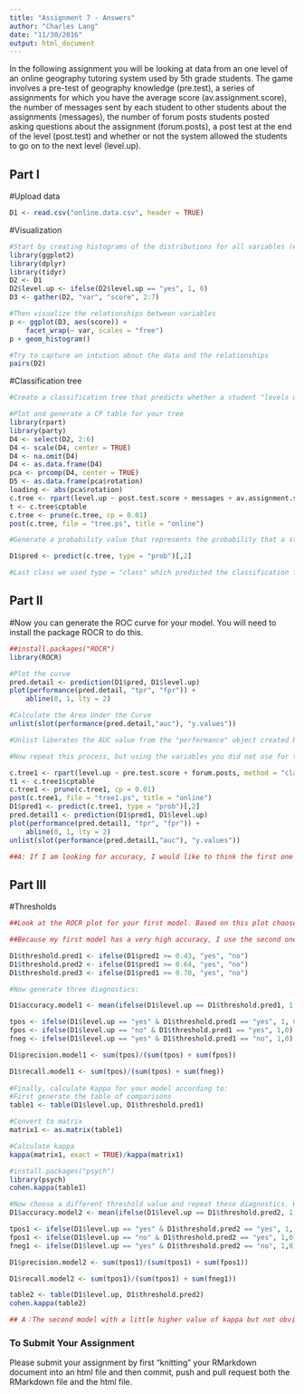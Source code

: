 ```yaml
---
title: "Assignment 7 - Answers"
author: "Charles Lang"
date: "11/30/2016"
output: html_document
---
```


In the following assignment you will be looking at data from an one level of an online geography tutoring system used by 5th grade students. The game involves a pre-test of geography knowledge (pre.test), a series of assignments for which you have the average score (av.assignment.score),  the number of messages sent by each student to other students about the assignments (messages), the number of forum posts students posted asking questions about the assignment (forum.posts), a post test at the end of the level (post.test) and whether or not the system allowed the students to go on to the next level (level.up).  

## Part I

#Upload data
```r
D1 <- read.csv("online.data.csv", header = TRUE)
```

#Visualization 
```r
#Start by creating histograms of the distributions for all variables (#HINT: look up "facet" in the ggplot documentation)
library(ggplot2)
library(dplyr)
library(tidyr)
D2 <- D1
D2$level.up <- ifelse(D2$level.up == "yes", 1, 0)
D3 <- gather(D2, "var", "score", 2:7)

#Then visualize the relationships between variables
p <- ggplot(D3, aes(score)) +
    facet_wrap(~ var, scales = "free")
p + geom_histogram()

#Try to capture an intution about the data and the relationships
pairs(D2)

```
#Classification tree
```r
#Create a classification tree that predicts whether a student "levels up" in the online course using three variables of your choice (As we did last time, set all controls to their minimums)

#Plot and generate a CP table for your tree 
library(rpart)
library(party)
D4 <- select(D2, 2:6)
D4 <- scale(D4, center = TRUE)
D4 <- na.omit(D4)
D4 <- as.data.frame(D4)
pca <- prcomp(D4, center = TRUE)
D5 <- as.data.frame(pca$rotation)
loading <- abs(pca$rotation)
c.tree <- rpart(level.up ~ post.test.score + messages + av.assignment.score, method = "class", data = D1)
t <- c.tree$cptable
c.tree <- prune(c.tree, cp = 0.01)
post(c.tree, file = "tree.ps", title = "online")

#Generate a probability value that represents the probability that a student levels up based your classification tree 

D1$pred <- predict(c.tree, type = "prob")[,2]

#Last class we used type = "class" which predicted the classification for us, this time we are using type = "prob" to see the probability that our classififcation is based on.

```

## Part II
#Now you can generate the ROC curve for your model. You will need to install the package ROCR to do this.
```r
##install.packages("ROCR")
library(ROCR)

#Plot the curve
pred.detail <- prediction(D1$pred, D1$level.up)
plot(performance(pred.detail, "tpr", "fpr")) +
    abline(0, 1, lty = 2)

#Calculate the Area Under the Curve
unlist(slot(performance(pred.detail,"auc"), "y.values"))

#Unlist liberates the AUC value from the "performance" object created by ROCR

#Now repeat this process, but using the variables you did not use for the previous model and compare the plots & results of your two models. Which one do you think was the better model? Why?

c.tree1 <- rpart(level.up ~ pre.test.score + forum.posts, method = "class", data = D1)
t1 <- c.tree1$cptable
c.tree1 <- prune(c.tree1, cp = 0.01)
post(c.tree1, file = "tree1.ps", title = "online")
D1$pred1 <- predict(c.tree1, type = "prob")[,2]
pred.detail1 <- prediction(D1$pred1, D1$level.up)
plot(performance(pred.detail1, "tpr", "fpr")) +
    abline(0, 1, lty = 2)
unlist(slot(performance(pred.detail1,"auc"), "y.values"))

##A: If I am looking for accuracy, I would like to think the first one is better than the second one. The first one is clearer than the later one. In other words, it is easy to read and understand. In the first model, 0 represents no, whereas 1 represents yes. However, in the second model, 0.7109974, for example, could be either yes or no. However, as Professor mentioned in class, accuracy is not always a good thing. It gives a little space to make mistakes. Based on this, I prefer the second one. 

```
## Part III
#Thresholds

```r
##Look at the ROCR plot for your first model. Based on this plot choose a probability threshold that balances capturing the most correct predictions against false positives.Then generate a new variable in your data set that classifies each student according to your chosen threshold.

##Because my first model has a very high accuracy, I use the second one in this part instead of the first model.

D1$threshold.pred1 <- ifelse(D1$pred1 >= 0.43, "yes", "no") 
D1$threshold.pred2 <- ifelse(D1$pred1 >= 0.64, "yes", "no")
D1$threshold.pred3 <- ifelse(D1$pred1 >= 0.70, "yes", "no") 

#Now generate three diagnostics:

D1$accuracy.model1 <- mean(ifelse(D1$level.up == D1$threshold.pred1, 1, 0))

tpos <- ifelse(D1$level.up == "yes" & D1$threshold.pred1 == "yes", 1, 0)
fpos <- ifelse(D1$level.up == "no" & D1$threshold.pred1 == "yes", 1,0)
fneg <- ifelse(D1$level.up == "yes" & D1$threshold.pred1 == "no", 1,0)

D1$precision.model1 <- sum(tpos)/(sum(tpos) + sum(fpos))

D1$recall.model1 <- sum(tpos)/(sum(tpos) + sum(fneg))
    
#Finally, calculate Kappa for your model according to:
#First generate the table of comparisons
table1 <- table(D1$level.up, D1$threshold.pred1)

#Convert to matrix
matrix1 <- as.matrix(table1)

#Calculate kappa
kappa(matrix1, exact = TRUE)/kappa(matrix1)

#install.packages("psych")
library(psych)
cohen.kappa(table1)

#Now choose a different threshold value and repeat these diagnostics. What conclusions can you draw about your two thresholds?
D1$accuracy.model2 <- mean(ifelse(D1$level.up == D1$threshold.pred2, 1, 0))

tpos1 <- ifelse(D1$level.up == "yes" & D1$threshold.pred2 == "yes", 1, 0)
fpos1 <- ifelse(D1$level.up == "no" & D1$threshold.pred2 == "yes", 1,0)
fneg1 <- ifelse(D1$level.up == "yes" & D1$threshold.pred2 == "no", 1,0)

D1$precision.model2 <- sum(tpos1)/(sum(tpos1) + sum(fpos1))

D1$recall.model2 <- sum(tpos1)/(sum(tpos1) + sum(fneg1))

table2 <- table(D1$level.up, D1$threshold.pred2)
cohen.kappa(table2)

## A：The second model with a little higher value of kappa but not obvious (i.e., unweighted kappa of the pred.model2 are 0.5, 0.56, and 0.61; unweighted kappa of the pred.model1 are 0.5, 0.55, and 0.6). Personally, both of them could be used as a predictional model. The pred.model2 is slightly better than the pred.model1 due to the bigger value of unweighted kappa. Otherwise, I should change the value of the probability threshold rather than 0.60.
```


### To Submit Your Assignment

Please submit your assignment by first "knitting" your RMarkdown document into an html file and then commit, push and pull request both the RMarkdown file and the html file.
